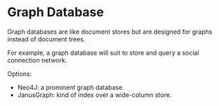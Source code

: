 # Graph Database

Graph databases are like document stores but are designed for graphs instead of document trees.

For example, a graph database will suit to store and query a social connection network.

Options:
- Neo4J: a prominent graph database.
- JanusGraph: kind of index over a wide-column store.